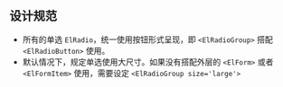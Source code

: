 
<Meta of={RadioStories} />

## 设计规范

* 所有的单选 `ElRadio`，统一使用按钮形式呈现，即 `<ElRadioGroup>` 搭配 `<ElRadioButton>` 使用。
* 默认情况下，规定单选使用大尺寸。如果没有搭配外层的 `<ElForm>` 或者 `<ElFormItem>` 使用，需要设定 `<ElRadioGroup size='large'>`
